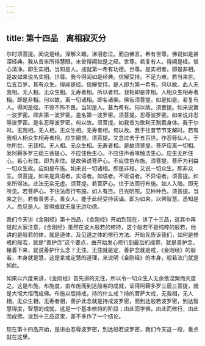 ```yaml
---
---
---
```

title: 第十四品　离相寂灭分
---




尔时须菩提。闻说是经。深解义趣。涕泪悲泣。而白佛言。希有世尊。佛说如是甚深经典。我从昔来所得慧眼。未曾得闻如是之经。世尊。若复有人。得闻是经。信心清净。即生实相。当知是人。成就第一希有功德。世尊。是实相者。即是非相。是故如来说名实相。世尊。我今得闻如是经典。信解受持。不足为难。若当来世。后五百岁。其有众生。得闻是经。信解受持。是人即为第一希有。何以故。此人无我相。无人相。无众生相。无寿者相。所以者何。我相即是非相。人相众生相寿者相。即是非相。何以故。离一切诸相。即名诸佛。佛告须菩提。如是如是。若复有人。得闻是经。不惊不怖不畏。当知是人。甚为希有。何以故。须菩提。如来说第一波罗密。即非第一波罗密。是名第一波罗密。须菩提。忍辱波罗密。如来说非忍辱波罗密。是名忍辱波罗密。何以故。须菩提。如我昔为歌利王割截身体。我于尔时。无我相。无人相。无众生相。无寿者相。何以故。我于往昔节节支解时。若有我相人相众生相寿者相。应生瞋恨。须菩提。又念过去于五百世。作忍辱仙人。于尔所世。无我相。无人相。无众生相。无寿者相。是故须菩提。菩萨应离一切相。发阿耨多罗三藐三菩提心。不应住色生心。不应住声香味触法生心。应生无所住心。若心有住。即为非住。是故佛说菩萨心。不应住色布施。须菩提。菩萨为利益一切众生故。应如是布施。如来说一切诸相。即是非相。又说一切众生。即非众生。须菩提。如来是真语者。实语者。如语者。不诳语者。不异语者。须菩提。如来所得法。此法无实无虚。须菩提。若菩萨心。住于法而行布施。如人入暗。即无所见。若菩萨心。不住法而行布施。如人有目。日光明照。见种种色。须菩提。当来之世。若有善男子。善女人。能于此经受持读诵。即为如来。以佛智慧。悉知是人。悉见是人。皆得成就无量无边功德。

我们今天讲《金刚经》第十四品，《金刚经》开始到现在，讲了十三品，这其中再提起大家注意，《金刚经》虽然在说大般若的修持，这个般若不是纯粹的般若，他讲的是般若的体，就是道体，及见道之体的修行方法。开始先告诉我们，如何是修戒的般若，就是“善护念”这个要点，由开始发心修行到最后的成佛，就是善护念。接着下来，就说善护什么念？无住。无住就是定，善护念就是戒，《金刚经》的般若，本身就是慧，这是拿戒定慧的道理，来说明《金刚经》的本身，般若法门就是如此。

如果以六度来讲，《金刚经》首先讲的无住，所以令一切众生入无余依涅槃而灭度之。这是布施，布施度，由布施而到达般若的成就，证得阿耨多罗三藐三菩提，就是大彻大悟而成佛。布施以后持戒，持的什么戒？持的菩萨大戒，无我相，无人相，无众生相，无寿者相，善护此念就是持戒波罗密，而到达般若波罗密，到达智慧得度，智慧的成就，这是一个基本修持的阶段；由此而学佛，由此而修行，由此而成佛。说到十三品这里，差不多作了一个结论。

现在第十四品开始，是讲由忍辱波罗密，到达般若波罗密，我们今天这一段，重点就在这里。